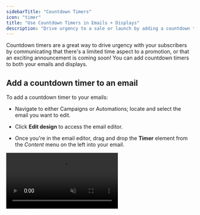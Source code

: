 ```yaml
---
sidebarTitle: "Countdown Timers"
icon: "timer"
title: "Use Countdown Timers in Emails + Displays"
description: "Drive urgency to a sale or launch by adding a countdown timer to your content."
---
```


Countdown timers are a great way to drive urgency with your subscribers by communicating that there's a limited time aspect to a promotion, or that an exciting announcement is coming soon! You can add countdown timers to both your emails and displays.

## Add a countdown timer to an email

To add a countdown timer to your emails:

* Navigate to either Campaigns or Automations; locate and select the email you want to edit.

* Click **Edit design** to access the email editor.

* Once you're in the email editor, drag and drop the **Timer** element from the *Content* menu on the left into your email.

<video autoPlay muted loop playsInline className="add-timer-to-email" src="/images/content/add-countdown-timer.mp4" />

### Customize your timer

To customize your timer's end date and appearance:

* Click on your Countdown timer to edit it.

* On the left, specify the day, time, and timezone that you'd like your timer to count down towards.

* Edit any other settings such as colors, font style, font size, and padding. **Save.**

<video autoPlay muted loop playsInline className="customize-timer" src="/images/content/customize-countdown-timer.mp4" />

## Add a countdown timer to a display

To add a countdown timer to your displays:

* Head to Convert > All Displays; locate and select the display you want to edit.

* Once you're in the editor, hover over your display and click the blue plus sign to add a new element. Select the **Countdown** element from the menu.

<video autoPlay muted loop playsInline className="add-timer-to-display" src="/images/content/add-countdown-timer-to-display.mp4" />

### Customize your timer

To customize your timer's end date and appearance:

* Click on your Countdown timer to edit it.

* On the right, under the *Countdown* settings, specify the day and time you'd like tour timer to count down towards, and edit the label format if desired.

* On the right, under the *Style* settings, customize the font style, size, and color of the components of your timer.

* Edit any other settings you see fit, and **Save.**

<video autoPlay muted loop playsInline className="customize-timer-on-display" src="/images/content/customize-countdown-timer-on-display.mp4" />

